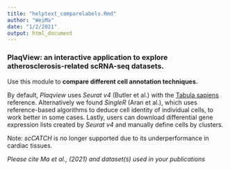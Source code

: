 ```yaml
---
title: "helptext_comparelabels.Rmd"
author: "WeiMa"
date: "1/2/2021"
output: html_document
---
```

### **PlaqView**: an interactive application to explore atherosclerosis-related scRNA-seq datasets.

Use this module to **compare different cell annotation techniques.** 

By default, *Plaqview* uses *Seurat v4* (Butler et al.) with the [Tabula sapiens](https://www.biorxiv.org/content/10.1101/2021.07.19.452956v1) reference. Alternatively we found *SingleR* (Aran et al.), which uses reference-based algorithms to deduce cell identity of individual cells, to work better in some cases. Lastly, users can download differential gene expression lists created by *Seurat v4* and manually define cells by clusters. 

Note: *scCATCH* is no longer supported due to its underperformance in cardiac tissues.

*Please cite Ma et al., (2021) and dataset(s) used in your publications*

